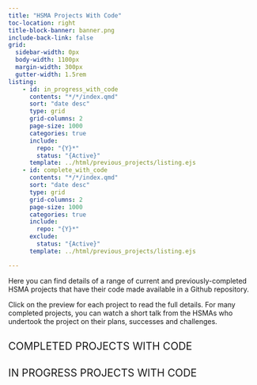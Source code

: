 ```yaml
---
title: "HSMA Projects With Code"
toc-location: right
title-block-banner: banner.png
include-back-link: false
grid:
  sidebar-width: 0px
  body-width: 1100px
  margin-width: 300px
  gutter-width: 1.5rem
listing:
    - id: in_progress_with_code
      contents: "*/*/index.qmd"
      sort: "date desc"
      type: grid
      grid-columns: 2
      page-size: 1000
      categories: true
      include:
        repo: "{Y}*"
        status: "{Active}"
      template: ../html/previous_projects/listing.ejs
    - id: complete_with_code
      contents: "*/*/index.qmd"
      sort: "date desc"
      type: grid
      grid-columns: 2
      page-size: 1000
      categories: true
      include:
        repo: "{Y}*"
      exclude:
        status: "{Active}"
      template: ../html/previous_projects/listing.ejs

---
```


```{=html}
    <style>
    h2 {
    text-transform: uppercase;
    font-weight: 400;
    text-align: left;
}
    </style>
```

Here you can find details of a range of current and previously-completed HSMA projects that have their code made available in a Github repository.

Click on the preview for each project to read the full details. For many completed projects, you can watch a short talk from the HSMAs who undertook the project on their plans, successes and challenges.

## Completed Projects with Code

:::{#complete_with_code}
:::

## In Progress Projects with Code

:::{#in_progress_with_code}
:::
